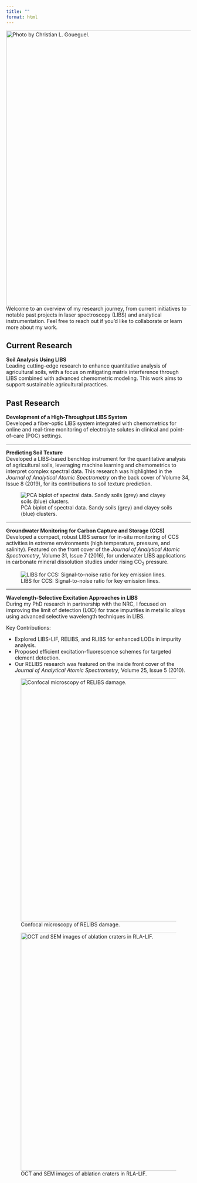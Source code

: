 ```yaml
---
title: ""
format: html
---
```


::: justified
![Photo by Christian L. Goueguel.](images/IMG_4742.png){fig-align="center" width="750"}Welcome to an overview of my research journey, from current initiatives to notable past projects in laser spectroscopy (LIBS) and analytical instrumentation. Feel free to reach out if you’d like to collaborate or learn more about my work.

## **Current Research**

**Soil Analysis Using LIBS**\
Leading cutting-edge research to enhance quantitative analysis of agricultural soils, with a focus on mitigating matrix interference through LIBS combined with advanced chemometric modeling. This work aims to support sustainable agricultural practices.

## **Past Research**

**Development of a High-Throughput LIBS System**\
Developed a fiber-optic LIBS system integrated with chemometrics for online and real-time monitoring of electrolyte solutes in clinical and point-of-care (POC) settings.

------------------------------------------------------------------------

**Predicting Soil Texture**\
Developed a LIBS-based benchtop instrument for the quantitative analysis of agricultural soils, leveraging machine learning and chemometrics to interpret complex spectral data. This research was highlighted in the *Journal of Analytical Atomic Spectrometry* on the back cover of Volume 34, Issue 8 (2019), for its contributions to soil texture prediction.

![PCA biplot of spectral data. Sandy soils (grey) and clayey soils (blue) clusters.](images/clipboard-2835089060.png){fig-align="center"}

------------------------------------------------------------------------

**Groundwater Monitoring for Carbon Capture and Storage (CCS)**\
Developed a compact, robust LIBS sensor for in-situ monitoring of CCS activities in extreme environments (high temperature, pressure, and salinity). Featured on the front cover of the *Journal of Analytical Atomic Spectrometry*, Volume 31, Issue 7 (2016), for underwater LIBS applications in carbonate mineral dissolution studies under rising CO~2~ pressure.

![LIBS for CCS: Signal-to-noise ratio for key emission lines.](images/clipboard-3093143834.png){fig-align="center"}

------------------------------------------------------------------------

**Wavelength-Selective Excitation Approaches in LIBS**\
During my PhD research in partnership with the NRC, I focused on improving the limit of detection (LOD) for trace impurities in metallic alloys using advanced selective wavelength techniques in LIBS.

Key Contributions:

-   Explored LIBS-LIF, RELIBS, and RLIBS for enhanced LODs in impurity analysis.
-   Proposed efficient excitation-fluorescence schemes for targeted element detection.
-   Our RELIBS research was featured on the inside front cover of the *Journal of Analytical Atomic Spectrometry*, Volume 25, Issue 5 (2010).

![Confocal microscopy of RELIBS damage.](images/clipboard-1254990358.png){fig-align="center" width="663"}

![OCT and SEM images of ablation craters in RLA-LIF.](images/clipboard-3452894844.png){fig-align="center" width="649"}
:::
